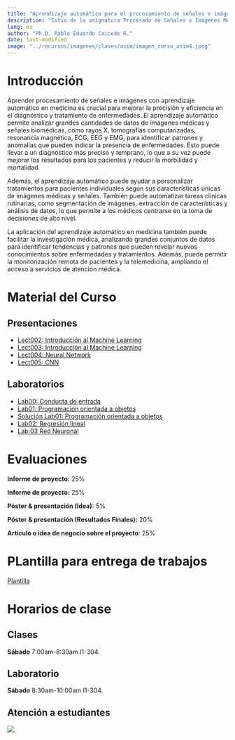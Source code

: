 ```yaml
---
title: "Aprendizaje automático para el procesamiento de señales e imágenes médicas"
description: "Sitio de la asignatura Procesado de Señales e Imágenes Médicas en la Escuela Colombiana de Ingeniería"
lang: es
author: "Ph.D. Pablo Eduardo Caicedo R."
date: last-modified
image: "../recursos/imagenes/clases/asim/imagen_curso_asim4.jpeg"
---
```


# Introducción

Aprender procesamiento de señales e imágenes con aprendizaje automático en medicina es crucial para mejorar la precisión y eficiencia en el diagnóstico y tratamiento de enfermedades. El aprendizaje automático permite analizar grandes cantidades de datos de imágenes médicas y señales biomédicas, como rayos X, tomografías computarizadas, resonancia magnética, ECG, EEG y EMG, para identificar patrones y anomalías que pueden indicar la presencia de enfermedades. Esto puede llevar a un diagnóstico más preciso y temprano, lo que a su vez puede mejorar los resultados para los pacientes y reducir la morbilidad y mortalidad.

Además, el aprendizaje automático puede ayudar a personalizar tratamientos para pacientes individuales según sus características únicas de imágenes médicas y señales. También puede automatizar tareas clínicas rutinarias, como segmentación de imágenes, extracción de características y análisis de datos, lo que permite a los médicos centrarse en la toma de decisiones de alto nivel.

La aplicación del aprendizaje automático en medicina también puede facilitar la investigación médica, analizando grandes conjuntos de datos para identificar tendencias y patrones que pueden revelar nuevos conocimientos sobre enfermedades y tratamientos. Además, puede permitir la monitorización remota de pacientes y la telemedicina, ampliando el acceso a servicios de atención médica.

# Material del Curso

## Presentaciones

* [Lect002: Introducción al Machine Learning](../presentaciones/ASIM/Lect002_IntroductionMachineLearning.qmd)
* [Lect003: Introducción al Machine Learning](../presentaciones/ASIM/Lect003_IntroductionMachineLearning.qmd)
* [Lect004: Neural Network](../presentaciones/ASIM/Lect004_IntroductionMachineLearning.qmd)
* [Lect005: CNN](../presentaciones/ASIM/lect005_CNN.qmd)

## Laboratorios

* [Lab00: Conducta de entrada](../laboratorios/ASIM//eval001_ConductaEntrada.ipynb)
* [Lab01: Programación orientada a objetos](../laboratorios/ASIM/lab001_OOP.ipynb)
* [Solución Lab01: Programación orientada a objetos](../laboratorios/ASIM/lab001_OOP_solution.py)
* [Lab02: Regresión lineal](../codigo/ASIM/cod003_sol_LinearRegression_InsuranceCosts.ipynb)
* [Lab:03 Red Neuronal](../codigo/ASIM/cod004_sol1_NeuralNetwork.ipynb)

# Evaluaciones

**Informe de proyecto:** 25%

**Informe de proyecto:** 25%

**Póster & presentación (Idea):** 5%

**Póster & presentación (Resultados Finales):** 20%

**Artículo o idea de negocio sobre el proyecto**: 25%

# PLantilla para entrega de trabajos

[Plantilla](../recursos/documentos/LatexTemplate/plantillasCurso.zip)

# Horarios de clase

## Clases

 **Sábado** 7:00am-8:30am I1-304.

## Laboratorio

 **Sábado** 8:30am-10:00am I1-304.

## Atención a estudiantes

::: {.column-margin}
![](../recursos/imagenes/generales/Escuela_Rosario_logo.png)
:::